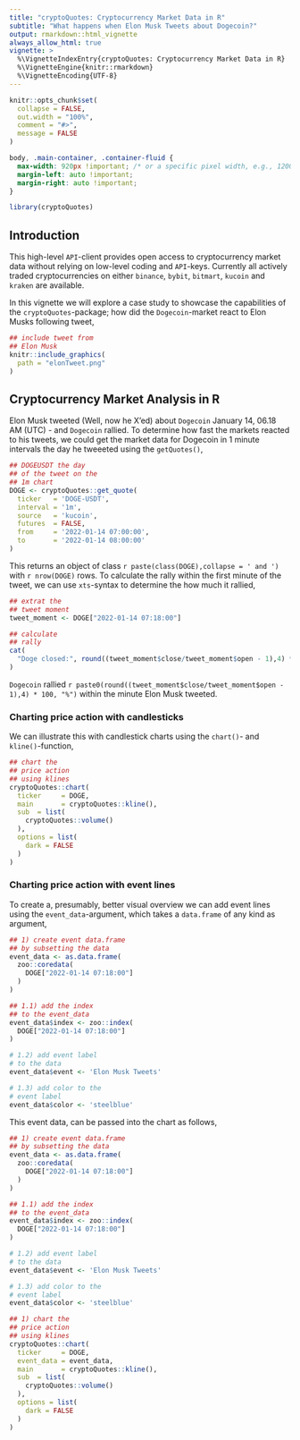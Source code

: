 ---
title: "cryptoQuotes: Cryptocurrency Market Data in R"
subtitle: "What happens when Elon Musk Tweets about Dogecoin?"
output: rmarkdown::html_vignette
always_allow_html: true
vignette: >
  %\VignetteIndexEntry{cryptoQuotes: Cryptocurrency Market Data in R}
  %\VignetteEngine{knitr::rmarkdown}
  %\VignetteEncoding{UTF-8}
---
  
```{r, include = FALSE}
knitr::opts_chunk$set(
  collapse = FALSE,
  out.width = "100%",
  comment = "#>",
  message = FALSE
)
```

```{css, echo=FALSE}
body, .main-container, .container-fluid {
  max-width: 920px !important; /* or a specific pixel width, e.g., 1200px */
  margin-left: auto !important;
  margin-right: auto !important;
}
```


```{r, message=FALSE}
library(cryptoQuotes)
```

## Introduction

This high-level `API`-client provides open access to cryptocurrency market data without relying on low-level coding and `API`-keys. Currently all actively traded cryptocurrencies on either `binance`, `bybit`, `bitmart`, `kucoin` and `kraken` are available.

In this vignette we will explore a case study to showcase the capabilities of the `cryptoQuotes`-package; how did the `Dogecoin`-market react to Elon Musks following tweet,

<div align="center">
```{r, echo=FALSE, out.width="80%", fig.cap="Tweet by Elon Musk - the timezone is CET.",fig.align='center'}
## include tweet from
## Elon Musk
knitr::include_graphics(
  path = "elonTweet.png"
)
```
</div>

## Cryptocurrency Market Analysis in R

Elon Musk tweeted (Well, now he X'ed) about `Dogecoin` January 14, 06.18 AM (UTC) - and `Dogecoin` rallied. To determine how fast the markets reacted to his tweets, we could get the market data for Dogecoin in 1 minute intervals the day he tweeeted using the ```getQuotes()```,



```{r}
## DOGEUSDT the day
## of the tweet on the
## 1m chart
DOGE <- cryptoQuotes::get_quote(
  ticker   = 'DOGE-USDT',
  interval = '1m',
  source   = 'kucoin',
  futures  = FALSE,
  from     = '2022-01-14 07:00:00',
  to       = '2022-01-14 08:00:00'
)
```

This returns an object of class `r paste(class(DOGE),collapse = ' and ')` with `r nrow(DOGE)` rows. To calculate the rally within the first minute of the tweet, we can use `xts`-syntax to determine the how much it rallied,


```{r}
## extrat the
## tweet moment
tweet_moment <- DOGE["2022-01-14 07:18:00"]

## calculate 
## rally
cat(
  "Doge closed:", round((tweet_moment$close/tweet_moment$open - 1),4) * 100, "%"
)
```


`Dogecoin` rallied `r paste0(round((tweet_moment$close/tweet_moment$open - 1),4) * 100, "%")` within the minute Elon Musk tweeted. 

### Charting price action with candlesticks

We can illustrate this with candlestick charts using the ```chart()```- and ```kline()```-function, 

```{r, fig.align='center', out.height=800}
## chart the
## price action
## using klines
cryptoQuotes::chart(
  ticker     = DOGE,
  main       = cryptoQuotes::kline(),
  sub  = list(
    cryptoQuotes::volume()
  ),
  options = list(
    dark = FALSE
  )
)
```

### Charting price action with event lines

To create a, presumably, better visual overview we can add event lines using the  ```event_data```-argument, which takes a ```data.frame``` of any kind as argument,

```{r}
## 1) create event data.frame
## by subsetting the data
event_data <- as.data.frame(
  zoo::coredata(
    DOGE["2022-01-14 07:18:00"]
  )
)

## 1.1) add the index 
## to the event_data
event_data$index <- zoo::index(
  DOGE["2022-01-14 07:18:00"]
)

# 1.2) add event label
# to the data
event_data$event <- 'Elon Musk Tweets'

# 1.3) add color to the
# event label
event_data$color <- 'steelblue'
```

This event data, can be passed into the chart as follows,

```{r, out.height = 800}
## 1) create event data.frame
## by subsetting the data
event_data <- as.data.frame(
  zoo::coredata(
    DOGE["2022-01-14 07:18:00"]
  )
)

## 1.1) add the index 
## to the event_data
event_data$index <- zoo::index(
  DOGE["2022-01-14 07:18:00"]
)

# 1.2) add event label
# to the data
event_data$event <- 'Elon Musk Tweets'

# 1.3) add color to the
# event label
event_data$color <- 'steelblue'

## 1) chart the
## price action
## using klines
cryptoQuotes::chart(
  ticker     = DOGE,
  event_data = event_data,
  main       = cryptoQuotes::kline(),
  sub  = list(
    cryptoQuotes::volume()
  ),
  options = list(
    dark = FALSE
  )
)
```

